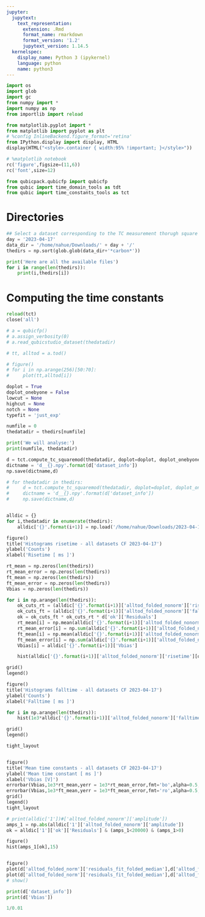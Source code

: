 ```yaml
---
jupyter:
  jupytext:
    text_representation:
      extension: .Rmd
      format_name: rmarkdown
      format_version: '1.2'
      jupytext_version: 1.14.5
  kernelspec:
    display_name: Python 3 (ipykernel)
    language: python
    name: python3
---
```


```python
import os
import glob
import gc
from numpy import *
import numpy as np
from importlib import reload

from matplotlib.pyplot import *
from matplotlib import pyplot as plt
# %config InlineBackend.figure_format='retina'
from IPython.display import display, HTML
display(HTML("<style>.container { width:95% !important; }</style>"))

# %matplotlib notebook
rc('figure',figsize=(11,6))
rc('font',size=12)

from qubicpack.qubicfp import qubicfp
from qubic import time_domain_tools as tdt
from qubic import time_constants_tools as tct
```

# Directories

```python
## Select a dataset corresponding to the TC measurement thorugh square modulation
day = '2023-04-17'
data_dir = '/home/nahue/Downloads/' + day + '/'
thedirs = np.sort(glob.glob(data_dir+'*carbon*'))

print('Here are all the available files')
for i in range(len(thedirs)):
    print(i,thedirs[i])
```

# Computing the time constants

```python
reload(tct)
close('all')
```

```python
# a = qubicfp()
# a.assign_verbosity(0)
# a.read_qubicstudio_dataset(thedatadir)

# tt, alltod = a.tod()
```

```python
# figure()
# for i in np.arange(256)[50:70]:
#     plot(tt,alltod[i])
```

```python
doplot = True
doplot_onebyone = False
lowcut = None
highcut = None
notch = None
typefit = 'just_exp'

numfile = 0
thedatadir = thedirs[numfile]

print('We will analyse:')
print(numfile, thedatadir)

d = tct.compute_tc_squaremod(thedatadir, doplot=doplot, doplot_onebyone = doplot_onebyone,verbose = False,highcut=highcut,lowcut=lowcut,notch=notch,typefit=typefit,fmod=0.2,dutycycle=33)
dictname = 'd__{}.npy'.format(d['dataset_info'])
np.save(dictname,d)

# for thedatadir in thedirs:
#     d = tct.compute_tc_squaremod(thedatadir, doplot=doplot, doplot_onebyone = doplot_onebyone,verbose = False,highcut=highcut,lowcut=lowcut,notch=notch,typefit=typefit,fmod=0.2,dutycycle=33)
#     dictname = 'd__{}.npy'.format(d['dataset_info'])
#     np.save(dictname,d)
```

```python

```

```python
alldic = {}
for i,thedatadir in enumerate(thedirs):
    alldic['{}'.format(i+1)] = np.load('/home/nahue/Downloads/2023-04-17/results/d__{}.npy'.format(str.split(thedatadir,'/')[-1]),allow_pickle=True).item()
```

```python
figure()
title('Histograms risetime - all datasets CF 2023-04-17')
ylabel('Counts')
xlabel('Risetime [ ms ]')

rt_mean = np.zeros(len(thedirs))
rt_mean_error = np.zeros(len(thedirs))
ft_mean = np.zeros(len(thedirs))
ft_mean_error = np.zeros(len(thedirs))
Vbias = np.zeros(len(thedirs))

for i in np.arange(len(thedirs)):
    ok_cuts_rt = (alldic['{}'.format(i+1)]['alltod_folded_nonorm']['risetime']>0)&(alldic['{}'.format(i+1)]['alltod_folded_nonorm']['risetime']<0.6)
    ok_cuts_ft = (alldic['{}'.format(i+1)]['alltod_folded_nonorm']['falltime']>0)&(alldic['{}'.format(i+1)]['alltod_folded_nonorm']['falltime']<0.6)
    ok = ok_cuts_ft * ok_cuts_rt * d['ok']['Residuals']
    rt_mean[i] = np.mean(alldic['{}'.format(i+1)]['alltod_folded_nonorm']['risetime'][ok])
    rt_mean_error[i] = np.sum(alldic['{}'.format(i+1)]['alltod_folded_nonorm']['risetime_error'][ok])/(np.sum(ok))
    ft_mean[i] = np.mean(alldic['{}'.format(i+1)]['alltod_folded_nonorm']['falltime'][ok])
    ft_mean_error[i] = np.sum(alldic['{}'.format(i+1)]['alltod_folded_nonorm']['falltime_error'][ok])/(np.sum(ok))
    Vbias[i] = alldic['{}'.format(i+1)]['Vbias'] 

    hist(alldic['{}'.format(i+1)]['alltod_folded_nonorm']['risetime'][ok],30,alpha=0.5,label='Vbias {:.1f}'.format(Vbias[i]))

grid()
legend()

figure()
title('Histograms falltime - all datasets CF 2023-04-17')
ylabel('Counts')
xlabel('Falltime [ ms ]')

for i in np.arange(len(thedirs)):
    hist(1e3*alldic['{}'.format(i+1)]['alltod_folded_nonorm']['falltime'][ok],30,alpha=0.5,label='Vbias {:.1f}'.format(Vbias[i]))

grid()
legend()

tight_layout


figure()
title('Mean time constants - all datasets CF 2023-04-17')
ylabel('Mean time constant [ ms ]')
xlabel('Vbias [V]')
errorbar(Vbias,1e3*rt_mean,yerr = 1e3*rt_mean_error,fmt='bo',alpha=0.5,label='Risetime')
errorbar(Vbias,1e3*ft_mean,yerr = 1e3*ft_mean_error,fmt='ro',alpha=0.5,label='Falltime')
grid()
legend()
tight_layout
```

```python
# print(alldic['1'])#['alltod_folded_nonorm']['amplitude'])
amps_1 = np.abs(alldic['1']['alltod_folded_nonorm']['amplitude'])
ok = alldic['1']['ok']['Residuals'] & (amps_1<20000) & (amps_1>0)

figure()
hist(amps_1[ok],15)
```

```python

```

```python
figure()
plot(d['alltod_folded_norm']['residuals_fit_folded_median'],d['alltod_folded_norm']['residuals_folded_median'],'.')
plot(d['alltod_folded_norm']['residuals_fit_folded_median'],d['alltod_folded_norm']['residuals_fit_folded_median'])
# show()
```

```python
print(d['dataset_info'])
print(d['Vbias'])
```

```python
1/0.01
```

```python

```
